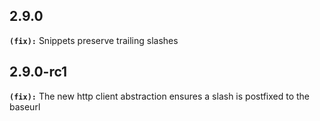 ## 2.9.0
**`(fix):`** Snippets preserve trailing slashes

## 2.9.0-rc1
**`(fix):`** The new http client abstraction ensures a slash is postfixed to the baseurl

